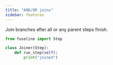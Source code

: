 ```yaml
---
title: "AND/OR joins"
sidebar: features
---
```


Join branches after all or any parent steps finish.

```python
from fuseline import Step

class Joiner(Step):
    def run_step(self):
        print("joined")
```

